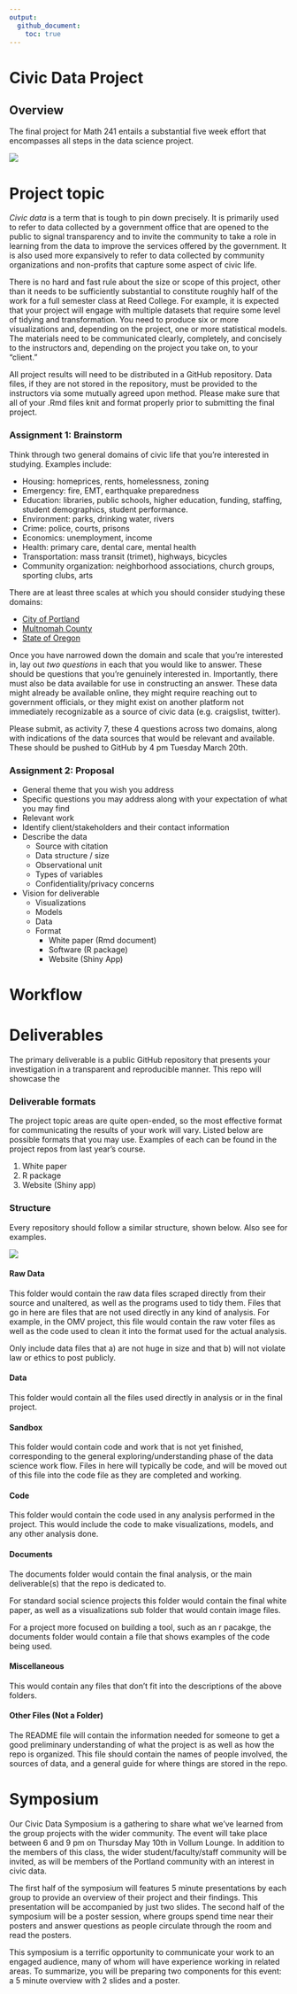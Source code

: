 ```yaml
---
output:
  github_document:
    toc: true
---
```


# Civic Data Project

## Overview

The final project for Math 241 entails a substantial five week effort that encompasses all steps in the data science project.

![](../figs/ds-cycle.png)

# Project topic

*Civic data* is a term that is tough to pin down precisely. It is primarily used to refer to data collected by a government office that are opened to the public to signal transparency and to invite the community to take a role in learning from the data to improve the services offered by the government. It is also used more expansively to refer to data collected by community organizations and non-profits that capture some aspect of civic life.

There is no hard and fast rule about the size or scope of this project, other than it needs to be sufficiently substantial to constitute roughly half of the work for a full semester class at Reed College. For example, it is expected that your project will engage with multiple datasets that require some level of tidying and transformation. You need to produce six or more visualizations and, depending on the project, one or more statistical models.  The materials need to be communicated clearly, completely, and concisely to the instructors and, depending on the project you take on, to your "client."

All project results will need to be distributed in a GitHub repository.  Data files, if they are not stored in the repository, must be provided to the instructors via some mutually agreed upon method. Please make sure that all of your .Rmd files knit and format properly prior to submitting the final project.

### Assignment 1: Brainstorm

Think through two general domains of civic life that you're interested in studying. Examples include:

- Housing: homeprices, rents, homelessness, zoning
- Emergency: fire, EMT, earthquake preparedness
- Education: libraries, public schools, higher education, funding, staffing, student demographics, student performance.
- Environment: parks, drinking water, rivers
- Crime: police, courts, prisons
- Economics: unemployment, income
- Health: primary care, dental care, mental health
- Transportation: mass transit (trimet), highways, bicycles
- Community organization: neighborhood associations, church groups, sporting clubs, arts

There are at least three scales at which you should consider studying these domains:

- [City of Portland ](https://www.portlandoregon.gov/26003)
- [Multnomah County](https://multco.us/departments)
- [State of Oregon](http://www.oregon.gov/pages/index.aspx)

Once you have narrowed down the domain and scale that you're interested in, lay out *two questions* in each that you would like to answer. These should be questions that you're genuinely interested in. Importantly, there must also be data available for use in constructing an answer. These data might already be available online, they might require reaching out to government officials, or they might exist on another platform not immediately recognizable as a source of civic data (e.g. craigslist, twitter).

Please submit, as activity 7, these 4 questions across two domains, along with indications of the data sources that would be relevant and available. These should be pushed to GitHub by 4 pm Tuesday March 20th.


### Assignment 2: Proposal

- General theme that you wish you address
- Specific questions you may address along with your expectation of what you may find
- Relevant work
- Identify client/stakeholders and their contact information
- Describe the data
    + Source with citation
    + Data structure / size
    + Observational unit
    + Types of variables
    + Confidentiality/privacy concerns
- Vision for deliverable
    + Visualizations
    + Models
    + Data
    + Format
        + White paper (Rmd document)
        + Software (R package)
        + Website (Shiny App)
  

# Workflow

# Deliverables

The primary deliverable is a public GitHub repository that presents your investigation in a transparent and reproducible manner. This repo will showcase the 

### Deliverable formats

The project topic areas are quite open-ended, so the most effective format for communicating the results of your work will vary. Listed below are possible formats that you may use. Examples of each can be found in the project repos from last year's course.

1. White paper
2. R package
3. Website (Shiny app)

### Structure

Every repository should follow a similar structure, shown below. Also see [](www.github.com/ds-elections) for examples.

![](../figs/model-repo.png)

#### Raw Data

This folder would contain the raw data files scraped directly from their source and unaltered, as well as the programs used to tidy them. Files that go in here are files that are not used directly in any kind of analysis. For example, in the OMV project, this file would contain the raw voter files as well as the code used to clean it into the format used for the actual analysis.

Only include data files that a) are not huge in size and that b) will not violate law or ethics to post publicly.

#### Data

This folder would contain all the files used directly in analysis or in the final project.

#### Sandbox

This folder would contain code and work that is not yet finished, corresponding to the general exploring/understanding phase of the data science work flow. Files in here will typically be code, and will be moved out of this file into the code file as they are completed and working.

#### Code

This folder would contain the code used in any analysis performed in the project. This would include the code to make visualizations, models, and any other analysis done.

#### Documents

The documents folder would contain the final analysis, or the main deliverable(s) that the repo is dedicated to.

For standard social science projects this folder would contain the final white paper, as well as a visualizations sub folder that would contain image files.

For a project more focused on building a tool, such as an r pacakge, the documents folder would contain a file that shows examples of the code being used.

#### Miscellaneous

This would contain any files that don't fit into the descriptions of the above folders.

#### Other Files (Not a Folder)

The README file will contain the information needed for someone to get a good preliminary understanding of what the project is as well as how the repo is organized. This file should contain the names of people involved, the sources of data, and a general guide for where things are stored in the repo.



# Symposium

Our Civic Data Symposium is a gathering to share what we've learned from the group projects with the wider community. The event will take place between 6 and 9 pm on Thursday May 10th in Vollum Lounge. In addition to the members of this class, the wider student/faculty/staff community will be invited, as will be members of the Portland community with an interest in civic data.

The first half of the symposium will features 5 minute presentations by each group to provide an overview of their project and their findings. This presentation will be accompanied by just two slides. The second half of the symposium will be a poster session, where groups spend time near their posters and answer questions as people circulate through the room and read the posters.

This symposium is a terrific opportunity to communicate your work to an engaged audience, many of whom will have experience working in related areas. To summarize, you will be preparing two components for this event: a 5 minute overview with 2 slides and a poster.

